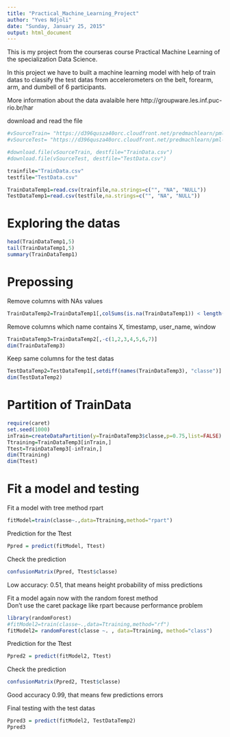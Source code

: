 ```yaml
---
title: "Practical_Machine_Learning_Project"
author: "Yves Ndjoli"
date: "Sunday, January 25, 2015"
output: html_document
---
```


This is my project from the courseras course Practical Machine Learning of the specialization Data Science.  

In this project we have to built a machine learning model with help of train datas to classify the test datas from accelerometers on the belt, forearm, arm, and dumbell of 6 participants.  

More information about the data avalaible here http://groupware.les.inf.puc-rio.br/har    

download and read the file  
```r
#vSourceTrain= "https://d396qusza40orc.cloudfront.net/predmachlearn/pml-training.csv"
#vSourceTest= "https://d396qusza40orc.cloudfront.net/predmachlearn/pml-testing.csv"

#download.file(vSourceTrain, destfile="TrainData.csv")
#download.file(vSourceTest, destfile="TestData.csv")

trainfile="TrainData.csv"
testfile="TestData.csv"

TrainDataTemp1=read.csv(trainfile,na.strings=c("", "NA", "NULL"))
TestDataTemp1=read.csv(testfile,na.strings=c("", "NA", "NULL"))
```

# Exploring the datas

```r
head(TrainDataTemp1,5)
tail(TrainDataTemp1,5)
summary(TrainDataTemp1)
```

# Prepossing

Remove columns with NAs values
```r
TrainDataTemp2=TrainDataTemp1[,colSums(is.na(TrainDataTemp1)) < length(TrainDataTemp1)*3/4]
```

Remove columns which name contains X, timestamp, user_name, window
```r
TrainDataTemp3=TrainDataTemp2[,-c(1,2,3,4,5,6,7)]
dim(TrainDataTemp3)
```

Keep same columns for the test datas
```r
TestDataTemp2=TestDataTemp1[,setdiff(names(TrainDataTemp3), "classe")]
dim(TestDataTemp2)
```

# Partition of TrainData
```r
require(caret)
set.seed(1000)
inTrain=createDataPartition(y=TrainDataTemp3$classe,p=0.75,list=FALSE)
Ttraining=TrainDataTemp3[inTrain,]
Ttest=TrainDataTemp3[-inTrain,]
dim(Ttraining)
dim(Ttest)
```

# Fit a model and testing

Fit a model with tree method rpart
```r
fitModel=train(classe~.,data=Ttraining,method="rpart")
```

Prediction for the Ttest
```r
Ppred = predict(fitModel, Ttest)
```

Check the prediction
```r
confusionMatrix(Ppred, Ttest$classe)
```
Low accuracy: 0.51, that means height probability of miss predictions

Fit a model again now with the random forest method    
Don't use the caret package like rpart because performance problem  
```r
library(randomForest)
#fitModel2=train(classe~.,data=Ttraining,method="rf")
fitModel2= randomForest(classe ~. , data=Ttraining, method="class")
```

Prediction for the Ttest
```r
Ppred2 = predict(fitModel2, Ttest)
```

Check the prediction
```r
confusionMatrix(Ppred2, Ttest$classe)
```
Good accuracy 0.99, that means few predictions errors

Final testing with the test datas
```r
Ppred3 = predict(fitModel2, TestDataTemp2)
Ppred3
```

